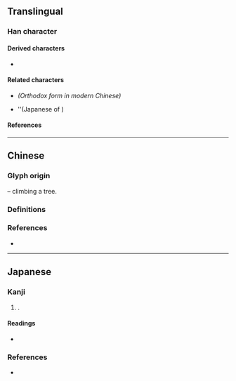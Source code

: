 {{also|乘|乗}}
{{character info/new}}
==Translingual==

===Han character===
{{Han char|rn=75|rad=木|as=08|sn=12|four=00904|canj=YNQD|ids=⿱亠桀}}

====Derived characters====
* {{l|mul|[[𣽘]], [[𩦆]], [[𠟇]]}}

====Related characters====
* {{l|mul|[[乘]]}} ''(Orthodox form in modern Chinese)''
* {{l|mul|[[乗]]}} ''(Japanese {{w|shinjitai}} of {{l|mul|乘}})

====References====
{{Han ref|kx=0536.030|dkj=15016|dj=0923.180|hdz=21237.020|uh=6909}}

----

==Chinese==

===Glyph origin===
{{Han etym}}
{{Han compound|亠|舛|t2=feet|木|t3=tree|ls=p}} – climbing a tree.

===Definitions===
{{zh-see|乘|v}}

===References===
* {{R:twedu|A00037-006#26}}

----

==Japanese==

===Kanji===
{{ja-kanji|grade=|rs=木08}}

# {{alt form|乘|lang=ja}}.

====Readings====
* {{ja-readings
|on=じょう
|kun=のおる, のおせる
}}

===References===
* {{R:Koseki Moji|169360}}